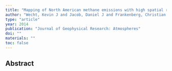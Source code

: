 ```yaml
---
title: "Mapping of North American methane emissions with high spatial resolution by inversion of SCIAMACHY satellite data"
author: "Wecht, Kevin J and Jacob, Daniel J and Frankenberg, Christian and Jiang, Zhe and Blake, Donald R"
type: "article"
year: 2014
publication: "Journal of Geophysical Research: Atmospheres"
doi: ""
materials: ""
toc: false
---
```


## Abstract

